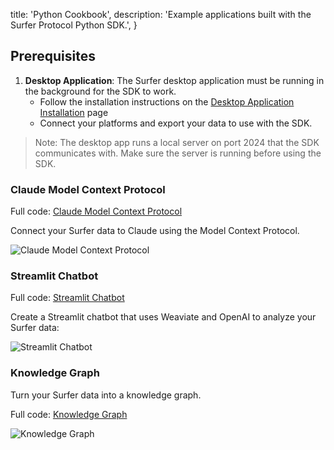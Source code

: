   title: 'Python Cookbook',
  description:
    'Example applications built with the Surfer Protocol Python SDK.',
}


## Prerequisites

1. **Desktop Application**: The Surfer desktop application must be running in the background for the SDK to work.
   - Follow the installation instructions on the [Desktop Application Installation](/desktop/installation) page
   - Connect your platforms and export your data to use with the SDK.

> Note: The desktop app runs a local server on port 2024 that the SDK communicates with. Make sure the server is running before using the SDK.

### Claude Model Context Protocol

Full code: <a target="_blank" href="https://github.com/Surfer-Org/Protocol/blob/main/cookbook/python/claude-mcp/README.md">Claude Model Context Protocol</a>

Connect your Surfer data to Claude using the Model Context Protocol.

<Image src={claude_mcp} alt="Claude Model Context Protocol" />

### Streamlit Chatbot

Full code: <a target="_blank" href="https://github.com/Surfer-Org/Protocol/blob/main/cookbook/python/streamlit-chatbot/app.py">Streamlit Chatbot</a>

Create a Streamlit chatbot that uses Weaviate and OpenAI to analyze your Surfer data:

<Image src={streamlit_chatbot} alt="Streamlit Chatbot" />

### Knowledge Graph

Turn your Surfer data into a knowledge graph.

Full code: <a target="_blank" href="https://github.com/Surfer-Org/Protocol/blob/main/cookbook/python/knowledge-graph/app.py">Knowledge Graph</a>

<Image src={knowledge_graph} alt="Knowledge Graph" />
